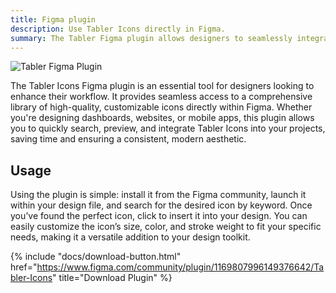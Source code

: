 ```yaml
---
title: Figma plugin
description: Use Tabler Icons directly in Figma.
summary: The Tabler Figma plugin allows designers to seamlessly integrate Tabler Icons into their Figma projects, providing quick access to a vast library of customizable icons that enhance the design workflow.
---
```


![Tabler Figma Plugin](/docs/icons/figma-plugin.png)

The Tabler Icons Figma plugin is an essential tool for designers looking to enhance their workflow. It provides seamless access to a comprehensive library of high-quality, customizable icons directly within Figma. Whether you're designing dashboards, websites, or mobile apps, this plugin allows you to quickly search, preview, and integrate Tabler Icons into your projects, saving time and ensuring a consistent, modern aesthetic.

## Usage 

Using the plugin is simple: install it from the Figma community, launch it within your design file, and search for the desired icon by keyword. Once you’ve found the perfect icon, click to insert it into your design. You can easily customize the icon’s size, color, and stroke weight to fit your specific needs, making it a versatile addition to your design toolkit.

{% include "docs/download-button.html" href="https://www.figma.com/community/plugin/1169807996149376642/Tabler-Icons" title="Download Plugin" %}
